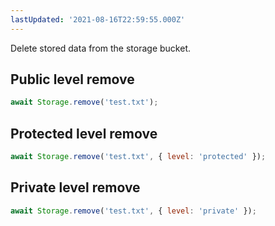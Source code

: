 ```yaml
---
lastUpdated: '2021-08-16T22:59:55.000Z'
---
```

Delete stored data from the storage bucket.

## Public level remove

```javascript
await Storage.remove('test.txt');
```

## Protected level remove

```javascript
await Storage.remove('test.txt', { level: 'protected' });
```

## Private level remove

```javascript
await Storage.remove('test.txt', { level: 'private' });
```
